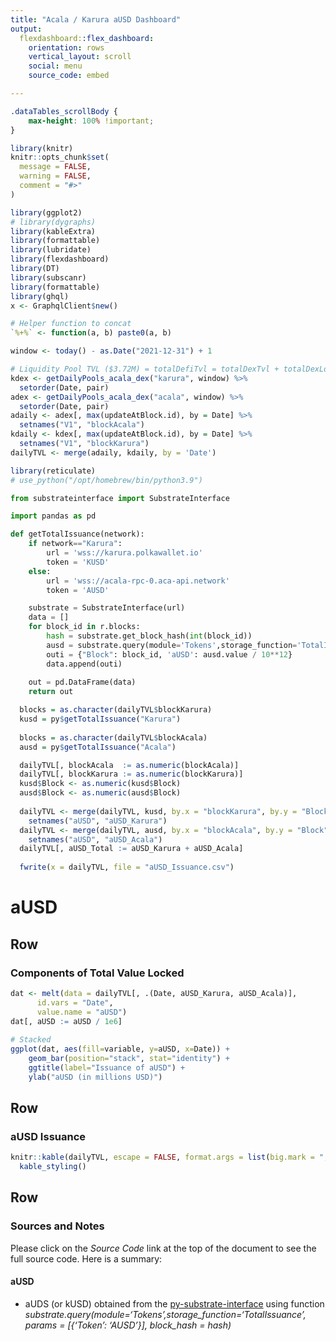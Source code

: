 ```yaml
---
title: "Acala / Karura aUSD Dashboard"
output:
  flexdashboard::flex_dashboard:
    orientation: rows
    vertical_layout: scroll
    social: menu
    source_code: embed

---
```


```css
.dataTables_scrollBody {
    max-height: 100% !important;
}
```

```r
library(knitr)
knitr::opts_chunk$set(
  message = FALSE,
  warning = FALSE,
  comment = "#>"
)

library(ggplot2)
# library(dygraphs)
library(kableExtra)
library(formattable)
library(lubridate)
library(flexdashboard)
library(DT)
library(subscanr)
library(formattable)
library(ghql)
x <- GraphqlClient$new()

# Helper function to concat
`%+%` <- function(a, b) paste0(a, b)

window <- today() - as.Date("2021-12-31") + 1

# Liquidity Pool TVL ($3.72M) = totalDefiTvl = totalDexTvl + totalDexLockedTvl + homaLocked + stableCoinTvl
kdex <- getDailyPools_acala_dex("karura", window) %>%
  setorder(Date, pair)
adex <- getDailyPools_acala_dex("acala", window) %>%
  setorder(Date, pair)
adaily <- adex[, max(updateAtBlock.id), by = Date] %>%
  setnames("V1", "blockAcala")
kdaily <- kdex[, max(updateAtBlock.id), by = Date] %>%
  setnames("V1", "blockKarura")
dailyTVL <- merge(adaily, kdaily, by = 'Date')

library(reticulate)
# use_python("/opt/homebrew/bin/python3.9")
```

```python
from substrateinterface import SubstrateInterface

import pandas as pd

def getTotalIssuance(network):
    if network=="Karura":
        url = 'wss://karura.polkawallet.io'
        token = 'KUSD'
    else:
        url = 'wss://acala-rpc-0.aca-api.network'
        token = 'AUSD'

    substrate = SubstrateInterface(url)
    data = []
    for block_id in r.blocks:
        hash = substrate.get_block_hash(int(block_id))
        ausd = substrate.query(module='Tokens',storage_function='TotalIssuance', params = [{'Token': token}], block_hash = hash)
        outi = {"Block": block_id, 'aUSD': ausd.value / 10**12}
        data.append(outi)
    
    out = pd.DataFrame(data)
    return out

```



```r

  blocks = as.character(dailyTVL$blockKarura)
  kusd = py$getTotalIssuance("Karura")
  
  blocks = as.character(dailyTVL$blockAcala)
  ausd = py$getTotalIssuance("Acala")

  dailyTVL[, blockAcala  := as.numeric(blockAcala)]  
  dailyTVL[, blockKarura := as.numeric(blockKarura)]  
  kusd$Block <- as.numeric(kusd$Block)
  ausd$Block <- as.numeric(ausd$Block)
  
  dailyTVL <- merge(dailyTVL, kusd, by.x = "blockKarura", by.y = "Block") %>%
    setnames("aUSD", "aUSD_Karura")
  dailyTVL <- merge(dailyTVL, ausd, by.x = "blockAcala", by.y = "Block") %>%
    setnames("aUSD", "aUSD_Acala")
  dailyTVL[, aUSD_Total := aUSD_Karura + aUSD_Acala]
  
  fwrite(x = dailyTVL, file = "aUSD_Issuance.csv")

```

# aUSD {.tabset}

Row
----

### Components of Total Value Locked

```r

dat <- melt(data = dailyTVL[, .(Date, aUSD_Karura, aUSD_Acala)], 
      id.vars = "Date",
      value.name = "aUSD")
dat[, aUSD := aUSD / 1e6]
 
# Stacked
ggplot(dat, aes(fill=variable, y=aUSD, x=Date)) + 
    geom_bar(position="stack", stat="identity") +
    ggtitle(label="Issuance of aUSD") + 
    ylab("aUSD (in millions USD)")

```

Row
----

### aUSD Issuance

```r

knitr::kable(dailyTVL, escape = FALSE, format.args = list(big.mark = ",")) %>%
  kable_styling()

```

Row
----

### Sources and Notes

Please click on the *Source Code* link at the top of the document to see the full source code.  Here is a summary:

#### aUSD
- aUDS (or kUSD) obtained from the [py-substrate-interface](https://github.com/polkascan/py-substrate-interface) using function *substrate.query(module='Tokens',storage_function='TotalIssuance', params = [{'Token': 'AUSD'}], block_hash = hash)*
